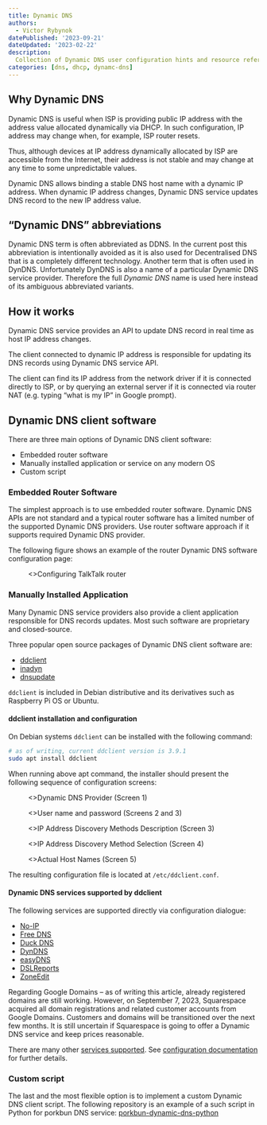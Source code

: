 ```yaml
---
title: Dynamic DNS
authors:
  - Victor Rybynok
datePublished: '2023-09-21'
dateUpdated: '2023-02-22'
description:
  Collection of Dynamic DNS user configuration hints and resource references.
categories: [dns, dhcp, dynamc-dns]
---
```


## Why Dynamic DNS

Dynamic DNS is useful when ISP is providing public IP address with the address
value allocated dynamically via DHCP. In such configuration, IP address may
change when, for example, ISP router resets.

Thus, although devices at IP address dynamically allocated by ISP are accessible
from the Internet, their address is not stable and may change at any time to
some unpredictable values.

Dynamic DNS allows binding a stable DNS host name with a dynamic IP
address. When dynamic IP address changes, Dynamic DNS service updates DNS record
to the new IP address value.

## “Dynamic DNS” abbreviations

Dynamic DNS term is often abbreviated as DDNS. In the current post this
abbreviation is intentionally avoided as it is also used for Decentralised DNS
that is a completely different technology. Another term that is often used in
DynDNS. Unfortunately DynDNS is also a name of a particular Dynamic DNS service
provider. Therefore the full _Dynamic DNS_ name is used here instead of its
ambiguous abbreviated variants.

## How it works

Dynamic DNS service provides an API to update DNS record in real time as host IP
address changes.

The client connected to dynamic IP address is responsible for updating its DNS
records using Dynamic DNS service API.

The client can find its IP address from the network driver if it is connected
directly to ISP, or by querying an external server if it is connected via router
NAT (e.g. typing “what is my IP” in Google prompt).

## Dynamic DNS client software

There are three main options of Dynamic DNS client software:
* Embedded router software
* Manually installed application or service on any modern OS
* Custom script

### Embedded Router Software

The simplest approach is to use embedded router software. Dynamic DNS APIs are
not standard and a typical router software has a limited number of the supported
Dynamic DNS providers. Use router software approach if it supports required
Dynamic DNS provider.

The following figure shows an example of the router Dynamic DNS software
configuration page:

<figure>
  <Image
    src="static/talktalk-router.png"
    alt=""
    className="rounded-none!"
    priority
  />
  <figcaption>
    <>Configuring TalkTalk router</>
  </figcaption>
</figure>

### Manually Installed Application

Many Dynamic DNS service providers also provide a client application responsible
for DNS records updates. Most such software are proprietary and closed-source.

Three popular open source packages of Dynamic DNS client software are:

* [ddclient](https://github.com/ddclient/ddclient)
* [inadyn](https://github.com/troglobit/inadyn)
* [dnsupdate](https://github.com/lopsided98/dnsupdate)

`ddclient` is included in Debian distributive and its derivatives such as
Raspberry Pi OS or Ubuntu.

#### ddclient installation and configuration

On Debian systems `ddclient` can be installed with the following command:

```bash
# as of writing, current ddclient version is 3.9.1
sudo apt install ddclient
```

When running above apt command, the installer should present the following
sequence of configuration screens:

<figure>
  <Image
    src="static/ddclient-config-1-provider.png"
    alt=""
    className="rounded-none!"
    priority
  />
  <figcaption>
    <>Dynamic DNS Provider (Screen 1)</>
  </figcaption>
</figure>

<figure>
  <Image
    src="static/ddclient-config-2-3-password.png"
    alt=""
    className="rounded-none!"
    priority
  />
  <figcaption>
    <>User name and password (Screens 2 and 3)</>
  </figcaption>
</figure>

<figure>
  <Image
    src="static/ddclient-config-4-ip-method-desc.png"
    alt=""
    className="rounded-none!"
    priority
  />
  <figcaption>
    <>IP Address Discovery Methods Description (Screen 3)</>
  </figcaption>
</figure>

<figure>
  <Image
    src="static/ddclient-config-5-ip-method-select.png"
    alt=""
    className="rounded-none!"
    priority
  />
  <figcaption>
    <>IP Address Discovery Method Selection (Screen 4)</>
  </figcaption>
</figure>

<figure>
  <Image
    src="static/ddclient-config-6-host-names.png"
    alt=""
    className="rounded-none!"
    priority
  />
  <figcaption>
    <>Actual Host Names (Screen 5)</>
  </figcaption>
</figure>

The resulting configuration file is located at `/etc/ddclient.conf`.

#### Dynamic DNS services supported by ddclient

The following services are supported directly via configuration dialogue:

* [No-IP](https://no-ip.com/)
* [Free DNS](https://freedns.afraid.org/)
* [Duck DNS](https://www.duckdns.org/)
* [DynDNS](https://www.dyndns.com/)
* [easyDNS](https://www.easydns.com/)
* [DSLReports](https://www.dslreports.com/)
* [ZoneEdit](https://www.zoneedit.com/)

Regarding Google Domains&nbsp;– as of writing this article, already registered
domains are still working. However, on September 7, 2023, Squarespace acquired
all domain registrations and related customer accounts from Google
Domains. Customers and domains will be transitioned over the next few months. It
is still uncertain if Squarespace is going to offer a Dynamic DNS service and
keep prices reasonable.

There are many other [services
supported](https://github.com/ddclient/ddclient#supported-services). See
[configuration documentation](https://ddclient.net/#configuration) for further
details.

### Custom script

The last and the most flexible option is to implement a custom Dynamic DNS client
script. The following repository is an example of a such script in Python for
porkbun DNS service: [porkbun-dynamic-dns-python](https://github.com/porkbundomains/porkbun-dynamic-dns-python)
